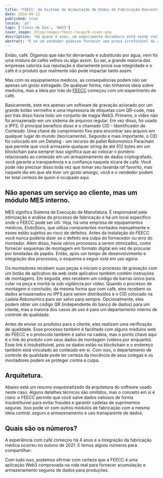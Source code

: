 ```yaml
---
title: "FEECC: Um Sistema de Acumulação de Dados de Fabricação Descentralizado"
date: 2024-09-12
published: true
locale: 'pt'
tags: ['Casos de Uso', 'Web3']
cover_image: /blog/images/feecc-recap/0-cover.png
description: 'Há quase 4 anos, um experimento duradouro está sendo realizado para aplicar tecnologias Robonomics a um negócio de produção real. Aqui está um breve resumo disso.'
abstract: "E se um vendedor pudesse fornecer uma prova irrefutável da autenticidade do seu.. cappuccino? E se não fosse uma xícara de café, mas sim uma grande cadeia de suprimentos para um fabricante de carros. Ou, ainda mais responsável, uma empresa de equipamentos médicos? Pavel Tarasov [PaTara]"
---
```


Então, café. Digamos que não foi derramado e substituído por água, nem foi uma mistura de cafés velhos ou algo assim. 
Eu sei, a grande maioria das empresas valoriza sua reputação e diariamente prova sua integridade e o café 
é o produto que realmente não pode impactar tanto assim. 

Mas com os equipamentos médicos, as consequências podem não ser apenas um gosto estragado. De qualquer forma, não tínhamos ideia sobre medicina, 
mas a ideia por trás do [FEECC](https://multi-agent.io/projects/feecc/) começou com um experimento de café.

<RbImage zoom src="/blog/images/feecc-recap/1-coffee.png" alt="Esquema de Café" />

Basicamente, este era apenas um software de gravação acionado por um grande botão vermelho e uma impressora de etiquetas com QR-code, 
mas por trás disso havia todo um conjunto de magia Web3.
Primeiro, o vídeo não foi armazenado em um sistema de arquivos regular. Em vez disso, foi usado o IPFS. O principal benefício disso é o 
chamado CID - Identificador de Conteúdo. Uma chave de comprimento fixo para encontrar seu arquivo em qualquer lugar do mundo (teoricamente).
Segundo e mais importante, o CID foi colocado em um Datalog - um recurso de pallet Robonomics Parachain que permite que você 
armazene qualquer string de até 512 bytes em um blockchain para sempre! Isso significa que ao colocar o ponteiro relacionado ao conteúdo em 
um armazenamento de dados criptografado, você garante a transparência e a confiança naquela xícara de café. Você pode não precisar disso toda 
vez que tomar seu lavanda raf favorito, mas naquele dia em que ele tiver um gosto amargo, você e o vendedor podem ter total certeza de quem é oculpado aqui.


## Não apenas um serviço ao cliente, mas um módulo MES interno.

MES significa Sistema de Execução de Manufatura. É responsável pela otimização e análise do processo de fabricação 
e há um local específico onde o FEECC pode ser útil. Veja, há uma empresa de equipamentos médicos, EndoStars, 
que utiliza componentes montados manualmente e esses estão sujeitos ao risco de defeitos. Antes da instalação do FEECC 
você nunca poderia dizer se o defeito era culpa do fornecedor ou erro do montador. Além disso, havia vários 
processos a serem otimizados, como fornecer esquemas de montagem em formato digital em vez de procurar por toneladas de 
papéis. Então, após um tempo de desenvolvimento e integração dos processos, o esquema a seguir está em uso agora:

<RbImage zoom src="/blog/images/feecc-recap/2-assembly.png" alt="Montagem" />

Os montadores recebem suas peças e iniciam o processo de gravação com um botão de aplicativo da web (este aplicativo também
contém instruções de montagem). Em seguida, eles recebem um código de barras único para colar na peça e montá-la sob 
vigilância por vídeo. Quando o processo de montagem é concluído, da mesma forma que com café, eles recebem os dados 
armazenados no IPFS para serem distribuídos e o CID colocado na cadeia Robonomics para ser salvo para sempre. 
Opcionalmente, eles podem obter um código QR (independente do banco de dados) para um cliente, mas a maioria dos casos de uso é para um departamento interno de controle de qualidade.


Antes de enviar os produtos para o cliente, eles realizam uma verificação de qualidade. Esse processo também é facilitado com alguns 
módulos web do FEECC e o protocolo também é salvo na cadeia, mas o ponto chave aqui é o link do produto 
com seus dados de montagem (vídeos por enquanto). Esse link é insubstituível, pois os dados estão na blockchain e o 
endereço também está vinculado ao conteúdo em si. Com isso, o departamento de controle de qualidade pode ter certeza da inocência 
de seus colegas e os montadores podem se proteger contra a culpa.

<RbImage zoom src="/blog/images/feecc-recap/3-qcd.png" alt="QCD" />

## Arquitetura.
Abaixo está um resumo esquematizado da arquitetura do software usado neste caso. Alguns detalhes técnicos são 
omitidos, mas o conceito em si é claro: o FEECC permite que você salve dados valiosos de forma insubstituível para evitar fraudes e 
garantir cadeias de suprimentos seguras. Isso pode vir com outros módulos de fabricação com a mesma ideia central: seguro.e 
armazenamento e uso transparente de dados.

<RbImage zoom src="/blog/images/feecc-recap/4-architecture.png" alt="Arquitetura" />

## Quais são os números?

A experiência com café começou há 4 anos e a integração da fabricação médica ocorreu no outono de 2021. E temos alguns números para compartilhar:

<RbImage zoom src="/blog/images/feecc-recap/5-numbers.png" alt="Números" />

Com tudo isso, podemos afirmar com certeza que a FEECC é uma aplicação Web3 comprovada na vida real para fornecer acumulação e armazenamento seguros de dados para produções.
